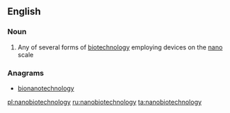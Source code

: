 ==English==

===Noun===
{{wikipedia}}
{{en-noun|~|nanobiotechnologies}}

# Any of several forms of [[biotechnology]] employing devices on the [[nano]] scale

===Anagrams===
* [[bionanotechnology#English|bionanotechnology]]

[[pl:nanobiotechnology]]
[[ru:nanobiotechnology]]
[[ta:nanobiotechnology]]